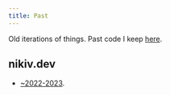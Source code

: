 ```yaml
---
title: Past
---
```


Old iterations of things. Past code I keep [here](https://github.com/nikivdev/past).

## nikiv.dev

- [~2022-2023](https://23-personal.nikiv.dev).
